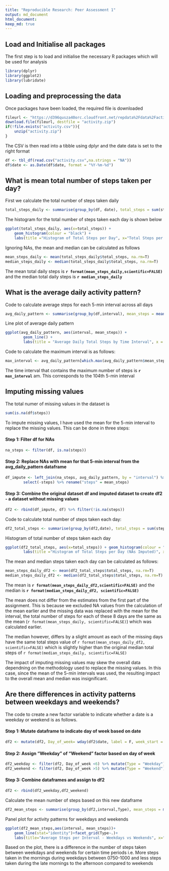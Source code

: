 ```yaml
---
title: "Reproducible Research: Peer Assessment 1"
output: md_document
html_document: 
keep_md: true
---
```

## Load and Initialise all packages

The first step is to load and initialise the necessary R packages which will be used for analysis
```r
library(dplyr)
library(ggplot2)
library(lubridate)
```

## Loading and preprocessing the data

Once packages have been loaded, the required file is downloaded
```r
fileurl <- "https://d396qusza40orc.cloudfront.net/repdata%2Fdata%2Factivity.zip"
download.file(fileurl, destfile = "activity.zip")
if(!file.exists("activity.csv")){
    unzip("activity.zip")
}
```

The CSV is then read into a tibble using dplyr and the date data is set to the right format 
```r
df <- tbl_df(read.csv("activity.csv",na.strings = "NA"))
df$date <- as.Date(df$date, format = "%Y-%m-%d")
```

## What is mean total number of steps taken per day?

First we calculate the total number of steps taken daily
```r
total_steps_daily <- summarise(group_by(df, date), total_steps = sum(steps))
```

The histogram for the total number of steps taken each day is shown below
```r
ggplot(total_steps_daily, aes(x=total_steps)) + 
    geom_histogram(colour = "black") + 
    labs(title ="Histogram of Total Steps per Day", x="Total Steps per Day", y="No. of Days")
```

Ignoring NAs, the mean and median can be calculated as follows
```r
mean_steps_daily <- mean(total_steps_daily$total_steps, na.rm=T)
median_steps_daily <- median(total_steps_daily$total_steps, na.rm=T)
```
The mean total daily steps is **`r format(mean_steps_daily,scientific=FALSE)`** and the median total daily steps is **`r median_steps_daily`**

## What is the average daily activity pattern?

Code to calculate average steps for each 5-min interval across all days
```r
avg_daily_pattern <- summarise(group_by(df,interval), mean_steps = mean(steps, na.rm=T))
```

Line plot of average daily pattern
```r
ggplot(avg_daily_pattern, aes(interval, mean_steps)) + 
        geom_line() +
        labs(title = "Average Daily Total Steps by Time Interval", x = "Time Interval", y = "Average Total Steps")
```

Code to calculate the maximum interval is as follows:
```r
max_interval <- avg_daily_pattern[which.max(avg_daily_pattern$mean_steps),1]
```
The time interval that contains the maximum number of steps is **`r max_interval`** am. This corresponds to the 104th 5-min interval

## Imputing missing values

The total numer of missing values in the dataset is
```r
sum(is.na(df$steps))
```

To impute missing values, I have used the mean for the 5-min interval to replace the missing values. This can be done in three steps:

#### Step 1: Filter df for NAs
```r
na_steps <- filter(df, is.na(steps))
```
#### Step 2: Replace NAs with mean for that 5-min interval from the avg_daily_pattern dataframe
```R
df_impute <- left_join(na_steps, avg_daily_pattern, by = "interval") %>% 
        select(-steps) %>% rename("steps" = mean_steps)
```
#### Step 3: Combine the original dataset df and imputed dataset to create df2 - a dataset without missing values
```r
df2 <- rbind(df_impute, df) %>% filter(!is.na(steps))
```

Code to calculate total number of steps taken each day:
```R
df2_total_steps <- summarise(group_by(df2,date), total_steps = sum(steps))
```

Histogram of total number of steps taken each day
```r
ggplot(df2_total_steps, aes(x=total_steps)) + geom_histogram(colour = "black") + 
        labs(title ="Histogram of Total Steps per Day (NAs Imputed)", x="Total Steps per Day", y="No. of Days")
```

The mean and median steps taken each day can be calculated as follows:
```r
mean_steps_daily_df2 <- mean(df2_total_steps$total_steps, na.rm=T)
median_steps_daily_df2 <- median(df2_total_steps$total_steps, na.rm=T)
```
The mean is **`r format(mean_steps_daily_df2,scientific=FALSE)`** and the median is **`r format(median_steps_daily_df2, scientific=FALSE)`**

The mean does not differ from the estimates from the first part of the assignment. This is because we excluded NA values from the calculation of the mean earlier and the missing data  was replaced with the mean for the interval, the total number of steps for each of these 8 days are the same as the mean (`r format(mean_steps_daily, scientific=FALSE)`) which was calculated earlier.

The median however, differs by a slight amount as each of the missing days have the same total steps value of `r format(mean_steps_daily_df2, scientific=FALSE)` which is slightly higher than the original median total steps of `r format(median_steps_daily, scientific=FALSE)`

The impact of imputing missing values may skew the overall data dependning on the methodology used to replace the missing values. In this case, since the mean of the 5-min intervals was used, the resulting impact to the  overall mean and median was insignificant.


## Are there differences in activity patterns between weekdays and weekends?

The code to create a new factor variable to indicate whether a date is a weekday or weekend is as follows.

#### Step 1: Mutate dataframe to indicate day of week based on date
```r
df2 <- mutate(df2, Day_of_week= wday(df2$date, label = F, week_start = 1))
```

#### Step 2: Assign "Weekday" of "Weekend" factor based on day of week
```r
df2_weekday <- filter(df2, Day_of_week <6) %>% mutate(Type = "Weekday")
df2_weekend <- filter(df2, Day_of_week >5) %>% mutate(Type = "Weekend")
```

#### Step 3: Combine dataframes and assign to df2
```r
df2 <- rbind(df2_weekday,df2_weekend)
```

Calculate the mean number of steps based on this new dataframe
```r
df2_mean_steps <- summarise(group_by(df2,interval,Type), mean_steps = mean(steps, na.rm=T))
```

Panel plot for activity patterns for weekdays and weekends
```r
ggplot(df2_mean_steps,aes(interval, mean_steps))+
    geom_line(stat="identity")+facet_grid(Type~.)+
    labs(title="Average Steps per Interval - Weekdays vs Weekends", x="Interval", y="Average Steps")
```

Based on the plot, there is a difference in the number of steps taken between weekdays and weekends for certain time periods i.e. More steps taken in the mornings during weekdays between 0750-1000 and less steps taken during the late mornings to the afternoon compared to weekends